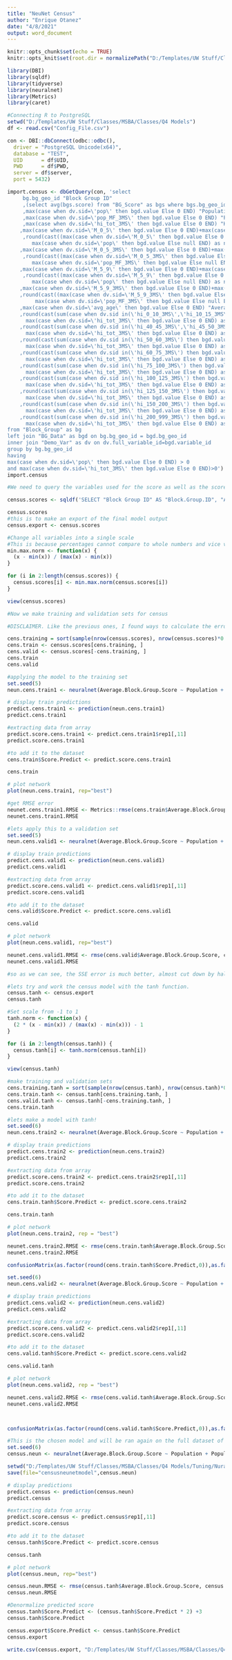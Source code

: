 ---
title: "NeuNet Census"
author: "Enrique Otanez"
date: "4/8/2021"
output: word_document
---

```{r}
knitr::opts_chunk$set(echo = TRUE)
knitr::opts_knit$set(root.dir = normalizePath("D:/Templates/UW Stuff/Classes/MSBA/Classes/PM Stuff for me/NeuralNet"))
```

```{r}
library(DBI)
library(sqldf)
library(tidyverse)
library(neuralnet)
library(Metrics)
library(caret)
```


```{r}
#Connecting R to PostgreSQL
setwd("D:/Templates/UW Stuff/Classes/MSBA/Classes/Q4 Models")
df <- read.csv("Config_File.csv")

con <- DBI::dbConnect(odbc::odbc(),
  driver = "PostgreSQL Unicode(x64)",
  database = "TEST",
  UID      = df$UID,
  PWD      = df$PWD,
  server = df$server,
  port = 5432)
```

```{r}
import.census <- dbGetQuery(con, 'select
     bg.bg_geo_id "Block Group ID"
     ,(select avg(bgs.score) from "BG_Score" as bgs where bgs.bg_geo_id=bg.bg_geo_id) "Average Block Group Score"
     ,max(case when dv.sid=\'pop\' then bgd.value Else 0 END) "Population"
     ,max(case when dv.sid=\'pop_MF_3MS\' then bgd.value Else 0 END) "Population: 3 Mile"
     ,max(case when dv.sid=\'hi_tot_3MS\' then bgd.value Else 0 END) "Households: 3 Mile"
    ,max(case when dv.sid=\'M_0_5\' then bgd.value Else 0 END)+max(case when dv.sid=\'F_0_5\' then bgd.value Else 0 END) "Kids under 5"
     ,round(cast((max(case when dv.sid=\'M_0_5\' then bgd.value Else 0 END)+max(case when dv.sid=\'F_0_5\' then bgd.value Else 0 END)) /
        max(case when dv.sid=\'pop\' then bgd.value Else null END) as numeric),3) "Percent Kids under 5"
    ,max(case when dv.sid=\'M_0_5_3MS\' then bgd.value Else 0 END)+max(case when dv.sid=\'F_0_5_3MS\' then bgd.value Else 0 END) "Kids under 5: 3 Mile"
     ,round(cast((max(case when dv.sid=\'M_0_5_3MS\' then bgd.value Else 0 END)+max(case when dv.sid=\'F_0_5_3MS\' then bgd.value Else 0 END)) /
        max(case when dv.sid=\'pop_MF_3MS\' then bgd.value Else null END) as numeric),3) "Percent Kids under 5: 3 Mile"
    ,max(case when dv.sid=\'M_5_9\' then bgd.value Else 0 END)+max(case when dv.sid=\'F_5_9\' then bgd.value Else 0 END) "Kids 5 to 9"
     ,round(cast((max(case when dv.sid=\'M_5_9\' then bgd.value Else 0 END)+max(case when dv.sid=\'F_5_9\' then bgd.value Else 0 END)) /
        max(case when dv.sid=\'pop\' then bgd.value Else null END) as numeric),3) "Percent Kids 5 to 9"
    ,max(case when dv.sid=\'M_5_9_3MS\' then bgd.value Else 0 END)+max(case when dv.sid=\'F_5_9_3MS\' then bgd.value Else 0 END) "Kids 5 to 9: 3 Mile"
    ,round(cast((max(case when dv.sid=\'M_5_9_3MS\' then bgd.value Else 0 END)+max(case when dv.sid=\'F_5_9_3MS\' then bgd.value Else 0 END)) /
         max(case when dv.sid=\'pop_MF_3MS\' then bgd.value Else null END) as numeric),3)  "Percent Kids 5 to 9: 3 Mile"
    ,max(case when dv.sid=\'avg_age\' then bgd.value Else 0 END) "Average Age"
    ,round(cast(sum(case when dv.sid in(\'hi_0_10_3MS\',\'hi_10_15_3MS\',\'hi_15_20_3MS\',\'hi_20_25_3MS\',\'hi_25_30_3MS\',\'hi_30_35_3MS\',\'hi_35_40_3MS\') then bgd.value  else 0 END) /
      max(case when dv.sid=\'hi_tot_3MS\' then bgd.value Else 0 END) as numeric),3) "Household income under 40K: 3 Mile"
    ,round(cast(sum(case when dv.sid in(\'hi_40_45_3MS\',\'hi_45_50_3MS\') then bgd.value  else 0 END) /
      max(case when dv.sid=\'hi_tot_3MS\' then bgd.value Else 0 END) as numeric),3) "Household income 40K to 50K: 3 Mile"
    ,round(cast(sum(case when dv.sid in(\'hi_50_60_3MS\') then bgd.value  else 0 END) /
      max(case when dv.sid=\'hi_tot_3MS\' then bgd.value Else 0 END) as numeric),3) "Household income 50K to 60K: 3 Mile"
    ,round(cast(sum(case when dv.sid in(\'hi_60_75_3MS\') then bgd.value  else 0 END) /
      max(case when dv.sid=\'hi_tot_3MS\' then bgd.value Else 0 END) as numeric),3) "Household income 60K to 75K: 3 Mile"
    ,round(cast(sum(case when dv.sid in(\'hi_75_100_3MS\') then bgd.value  else 0 END) /
      max(case when dv.sid=\'hi_tot_3MS\' then bgd.value Else 0 END) as numeric),3) "Household income 75K to 100K: 3 Mile"
    ,round(cast(sum(case when dv.sid in(\'hi_100_125_3MS\') then bgd.value  else 0 END) /
      max(case when dv.sid=\'hi_tot_3MS\' then bgd.value Else 0 END) as numeric),3) "Household income 100K to 125K: 3 Mile"
    ,round(cast(sum(case when dv.sid in(\'hi_125_150_3MS\') then bgd.value  else 0 END) /
      max(case when dv.sid=\'hi_tot_3MS\' then bgd.value Else 0 END) as numeric),3) "Household income 125K to 150K: 3 Mile"
    ,round(cast(sum(case when dv.sid in(\'hi_150_200_3MS\') then bgd.value  else 0 END) /
      max(case when dv.sid=\'hi_tot_3MS\' then bgd.value Else 0 END) as numeric),3) "Household income 150K to 200K: 3 Mile"
    ,round(cast(sum(case when dv.sid in(\'hi_200_999_3MS\') then bgd.value  else 0 END) /
      max(case when dv.sid=\'hi_tot_3MS\' then bgd.value Else 0 END) as numeric),3) "Household income 200K+: 3 Mile"
from "Block_Group" as bg
left join "BG_Data" as bgd on bg.bg_geo_id = bgd.bg_geo_id
inner join "Demo_Var" as dv on dv.full_variable_id=bgd.variable_id
group by bg.bg_geo_id
having
max(case when dv.sid=\'pop\' then bgd.value Else 0 END) > 0
and max(case when dv.sid=\'hi_tot_3MS\' then bgd.value Else 0 END)>0')
import.census
```
```{r}
#We need to query the variables used for the score as well as the score from the DB

census.scores <- sqldf('SELECT "Block Group ID" AS "Block.Group.ID", "Average Block Group Score" AS "Average.Block.Group.Score", Population, "Population: 3 Mile" AS "Population.3.Mile", "Households: 3 Mile" AS "Households.3.Mile", "Percent Kids under 5" AS "Percent.Kids.under.5", "Percent Kids under 5: 3 Mile" AS "Percent.Kids.under.5.3.Mile", "Percent Kids 5 to 9" AS "Percent.Kids.5.to.9", "Percent Kids 5 to 9: 3 Mile" AS "Percent.Kids.5.to.9.3 Mile", "Average Age" AS "Average.Age", "Household income under 40K: 3 Mile" AS "Household.income.under.40K.3Mile", "Household income 40K to 50K: 3 Mile" AS "Household.income.40K.to.50K.3.Mile", "Household income 50K to 60K: 3 Mile" AS "Household.income.50K.to.60K.3.Mile", "Household income 60K to 75K: 3 Mile" AS "Household.income.60K.to.75K.3.Mile", "Household income 75K to 100K: 3 Mile" AS "Household.income.75K.to.100K.3.Mile", "Household income 100K to 125K: 3 Mile" AS "Household.income.100:.125K.3.Mile", "Household income 125K to 150K: 3 Mile" AS "Household.income.125K.to.150K.3.Mile", "Household income 150K to 200K: 3 Mile" AS "Household.income.150K.to.200K.3.Mile", "Household income 200K+: 3 Mile"  AS "Household.income.200K+.3Mile"FROM "import.census" WHERE "Average Block Group Score" IS NOT NULL')

census.scores
#this is to make an export of the final model output
census.export <- census.scores
```

```{r}
#Change all variables into a single scale
#This is because percentages cannot compare to whole numbers and vice versa, its best to just normalize everything
min.max.norm <- function(x) {
  (x - min(x)) / (max(x) - min(x))
}

for (i in 2:length(census.scores)) {
  census.scores[i] <- min.max.norm(census.scores[i])
}

view(census.scores)
```


```{r}
#Now we make training and validation sets for census

#DISCLAIMER. Like the previous ones, I found ways to calculate the error because once you add more and more values, the plot sooner or later excludes it from the visualization. So I am limiting my inputs to show me the error for now. 

cens.training = sort(sample(nrow(census.scores), nrow(census.scores)*0.6))
cens.train <- census.scores[cens.training, ]
cens.valid <- census.scores[-cens.training, ]
cens.train
cens.valid
```


```{r}
#applying the model to the training set
set.seed(5)
neun.cens.train1 <- neuralnet(Average.Block.Group.Score ~ Population + Population.3.Mile + Households.3.Mile + Percent.Kids.under.5 + Percent.Kids.under.5.3.Mile + Percent.Kids.5.to.9 + Average.Age + Household.income.40K.to.50K.3.Mile + Household.income.50K.to.60K.3.Mile + Household.income.60K.to.75K.3.Mile, data = cens.train, linear.output = T, hidden = c(4,1), rep = 10)

# display train predictions
predict.cens.train1 <- prediction(neun.cens.train1)
predict.cens.train1

#extracting data from array
predict.score.cens.train1 <- predict.cens.train1$rep1[,11]
predict.score.cens.train1

#to add it to the dataset
cens.train$Score.Predict <- predict.score.cens.train1

cens.train

# plot network
plot(neun.cens.train1, rep="best")
```


```{r}
#get RMSE error
neunet.cens.train1.RMSE <- Metrics::rmse(cens.train$Average.Block.Group.Score, cens.train$Score.Predict)
neunet.cens.train1.RMSE
```


```{r}
#lets apply this to a validation set
set.seed(5)
neun.cens.valid1 <- neuralnet(Average.Block.Group.Score ~ Population + Population.3.Mile + Households.3.Mile + Percent.Kids.under.5 + Percent.Kids.under.5.3.Mile + Percent.Kids.5.to.9 + Average.Age + Household.income.40K.to.50K.3.Mile + Household.income.50K.to.60K.3.Mile + Household.income.60K.to.75K.3.Mile, data = cens.valid, linear.output = T, hidden = c(4,1), rep = 10)

# display train predictions
predict.cens.valid1 <- prediction(neun.cens.valid1)
predict.cens.valid1

#extracting data from array
predict.score.cens.valid1 <- predict.cens.valid1$rep1[,11]
predict.score.cens.valid1

#to add it to the dataset
cens.valid$Score.Predict <- predict.score.cens.valid1

cens.valid

# plot network
plot(neun.cens.valid1, rep="best")
```


```{r}
neunet.cens.valid1.RMSE <- rmse(cens.valid$Average.Block.Group.Score, cens.valid$Score.Predict)
neunet.cens.valid1.RMSE

#so as we can see, the SSE error is much better, almost cut down by half, most likely due to the smaller amount of variables. Maybe because of this again, like I argued the previous model for building, this may be the reason why the RMSE is bigger. This time however, it is not as big of a difference as the building model.
```


```{r}
#lets try and work the census model with the tanh function.
census.tanh <- census.export
census.tanh

#Set scale from -1 to 1
tanh.norm <- function(x) {
  (2 * (x - min(x)) / (max(x) - min(x))) - 1
}

for (i in 2:length(census.tanh)) {
  census.tanh[i] <- tanh.norm(census.tanh[i])
}

view(census.tanh)
```


```{r}
#make training and validation sets
cens.training.tanh = sort(sample(nrow(census.tanh), nrow(census.tanh)*0.6))
cens.train.tanh <- census.tanh[cens.training.tanh, ]
cens.valid.tanh <- census.tanh[-cens.training.tanh, ]
cens.train.tanh
```


```{r}
#lets make a model with tanh!
set.seed(6)
neun.cens.train2 <- neuralnet(Average.Block.Group.Score ~ Population + Population.3.Mile + Households.3.Mile + Percent.Kids.under.5 + Percent.Kids.under.5.3.Mile + Percent.Kids.5.to.9 + Average.Age + Household.income.40K.to.50K.3.Mile + Household.income.50K.to.60K.3.Mile + Household.income.60K.to.75K.3.Mile, data = cens.train.tanh, linear.output = T, hidden = c(4,1), act.fct = "tanh", rep = 10)

# display train predictions
predict.cens.train2 <- prediction(neun.cens.train2)
predict.cens.train2

#extracting data from array
predict.score.cens.train2 <- predict.cens.train2$rep1[,11]
predict.score.cens.train2

#to add it to the dataset
cens.train.tanh$Score.Predict <- predict.score.cens.train2

cens.train.tanh

# plot network
plot(neun.cens.train2, rep = "best")
```


```{r}
neunet.cens.train2.RMSE <- rmse(cens.train.tanh$Average.Block.Group.Score, cens.train.tanh$Score.Predict)
neunet.cens.train2.RMSE

confusionMatrix(as.factor(round(cens.train.tanh$Score.Predict,0)),as.factor(cens.train.tanh$Average.Block.Group.Score))
```


```{r}
set.seed(6)
neun.cens.valid2 <- neuralnet(Average.Block.Group.Score ~ Population + Population.3.Mile + Households.3.Mile + Percent.Kids.under.5 + Percent.Kids.under.5.3.Mile + Percent.Kids.5.to.9 + Average.Age + Household.income.40K.to.50K.3.Mile + Household.income.50K.to.60K.3.Mile + Household.income.60K.to.75K.3.Mile, data = cens.valid.tanh, linear.output = T, hidden = c(4,1), act.fct = "tanh", rep = 10)

# display train predictions
predict.cens.valid2 <- prediction(neun.cens.valid2)
predict.cens.valid2

#extracting data from array
predict.score.cens.valid2 <- predict.cens.valid2$rep1[,11]
predict.score.cens.valid2

#to add it to the dataset
cens.valid.tanh$Score.Predict <- predict.score.cens.valid2

cens.valid.tanh

# plot network
plot(neun.cens.valid2, rep = "best")
```


```{r}
neunet.cens.valid2.RMSE <- rmse(cens.valid.tanh$Average.Block.Group.Score, cens.valid.tanh$Score.Predict)
neunet.cens.valid2.RMSE



confusionMatrix(as.factor(round(cens.valid.tanh$Score.Predict,0)),as.factor(cens.valid.tanh$Average.Block.Group.Score))
```

```{r}
#This is the chosen model and will be ran again on the full dataset of known scores and then an output will be made. 
set.seed(6)
census.neun <- neuralnet(Average.Block.Group.Score ~ Population + Population.3.Mile + Households.3.Mile + Percent.Kids.under.5 + Percent.Kids.under.5.3.Mile + Percent.Kids.5.to.9 + Average.Age + Household.income.40K.to.50K.3.Mile + Household.income.50K.to.60K.3.Mile + Household.income.60K.to.75K.3.Mile, data = census.tanh, linear.output = T, hidden = c(4,1), act.fct = "tanh", rep = 10)

setwd("D:/Templates/UW Stuff/Classes/MSBA/Classes/Q4 Models/Tuning/NuralNet")
save(file="censusneunetmodel",census.neun)

# display predictions
predict.census <- prediction(census.neun)
predict.census

#extracting data from array
predict.score.census <- predict.census$rep1[,11]
predict.score.census

#to add it to the dataset
census.tanh$Score.Predict <- predict.score.census

census.tanh

# plot network
plot(census.neun, rep="best")
```


```{r}
census.neun.RMSE <- rmse(census.tanh$Average.Block.Group.Score, census.tanh$Score.Predict)
census.neun.RMSE
```


```{r}
#Denormalize predicted score
census.tanh$Score.Predict <- (census.tanh$Score.Predict * 2) +3
census.tanh$Score.Predict

census.export$Score.Predict <- census.tanh$Score.Predict
census.export

write.csv(census.export, "D:/Templates/UW Stuff/Classes/MSBA/Classes/Q4 Models/Tuning/NuralNet\\NNTestCensusScore.csv", row.names = FALSE)
```